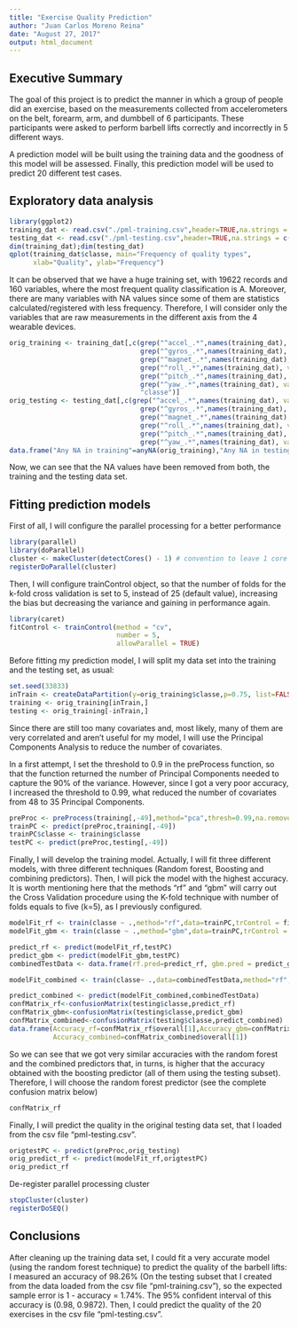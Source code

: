 ```yaml
---
title: "Exercise Quality Prediction"
author: "Juan Carlos Moreno Reina"
date: "August 27, 2017"
output: html_document
---
```


## Executive Summary
The goal of this project is to predict the manner in which a group of people 
did an exercise, based on the measurements collected from accelerometers on the belt, 
forearm, arm, and dumbbell of 6 participants. These participants were asked to 
perform barbell lifts correctly and incorrectly in 5 different ways. 

A prediction model will be built using the training data and the goodness of this 
model will be assessed. Finally, this prediction model will be used to predict 20 
different test cases. 

## Exploratory data analysis

```r
library(ggplot2)
training_dat <- read.csv("./pml-training.csv",header=TRUE,na.strings = c("","NA","#DIV/0!"))
testing_dat <- read.csv("./pml-testing.csv",header=TRUE,na.strings = c("","NA","#DIV/0!"))
dim(training_dat);dim(testing_dat)
qplot(training_dat$classe, main="Frequency of quality types", 
      xlab="Quality", ylab="Frequency")
```

It can be observed that we have a huge training set, with 19622 records and 160
variables, where the most frequent quality classification is A. Moreover, there 
are many variables with NA values since some of them are
statistics calculated/registered with less frequency. Therefore, I will consider
only the variables that are raw measurements in the different axis from the 4 
wearable devices.

```r
orig_training <- training_dat[,c(grep("^accel_.*",names(training_dat), value=T),
                                 grep("^gyros_.*",names(training_dat), value=T),
                                 grep("^magnet_.*",names(training_dat), value=T),
                                 grep("^roll_.*",names(training_dat), value=T),
                                 grep("^pitch_.*",names(training_dat), value=T),
                                 grep("^yaw_.*",names(training_dat), value=T),
                                 "classe")]
orig_testing <- testing_dat[,c(grep("^accel_.*",names(training_dat), value=T),
                                 grep("^gyros_.*",names(training_dat), value=T),
                                 grep("^magnet_.*",names(training_dat), value=T),
                                 grep("^roll_.*",names(training_dat), value=T),
                                 grep("^pitch_.*",names(training_dat), value=T),
                                 grep("^yaw_.*",names(training_dat), value=T))]
data.frame("Any NA in training"=anyNA(orig_training),"Any NA in testing"=anyNA(orig_testing))

```

Now, we can see that the NA values have been removed from both, the training and 
the testing data set.

## Fitting prediction models
First of all, I will configure the parallel processing for a better performance

```r
library(parallel)
library(doParallel)
cluster <- makeCluster(detectCores() - 1) # convention to leave 1 core for OS
registerDoParallel(cluster)
```

Then, I will configure trainControl object, so that the number of folds for the
k-fold cross validation is set to 5, instead of 25 (default value), increasing the
bias but decreasing the variance and gaining in performance again.

```r
library(caret)
fitControl <- trainControl(method = "cv",
                           number = 5,
                           allowParallel = TRUE)
```

Before fitting my prediction model, I will split my data set into the training
and the testing set, as usual:

```r
set.seed(33833)
inTrain <- createDataPartition(y=orig_training$classe,p=0.75, list=FALSE)
training <- orig_training[inTrain,]
testing <- orig_training[-inTrain,]
```

Since there are still too many covariates and, most likely, many of them are very 
correlated and aren't useful for my model, I will use the Principal Components 
Analysis to reduce the number of covariates.

In a first attempt, I set the threshold to 0.9 in the preProcess function, so that
the function returned the number of Principal Components needed to capture the
90% of the variance. However, since I got a very poor accuracy, I increased the
threshold to 0.99, what reduced the number of covariates from 48 to 35 Principal
Components.

```r
preProc <- preProcess(training[,-49],method="pca",thresh=0.99,na.remove = TRUE)
trainPC <- predict(preProc,training[,-49])
trainPC$classe <- training$classe
testPC <- predict(preProc,testing[,-49])
```

Finally, I will develop the training model. Actually, I will fit three different
models, with three different techniques (Random forest, Boosting and combining
predictors). Then, I will pick the model with the highest accuracy. It is worth
mentioning here that the methods "rf" and "gbm" will carry out the Cross Validation
procedure using the K-fold technique with number of folds equals to five (k=5), as
I previously configured.

```r
modelFit_rf <- train(classe ~ .,method="rf",data=trainPC,trControl = fitControl)
modelFit_gbm <- train(classe ~ .,method="gbm",data=trainPC,trControl = fitControl,verbose=F)
```

```r
predict_rf <- predict(modelFit_rf,testPC)
predict_gbm <- predict(modelFit_gbm,testPC)
combinedTestData <- data.frame(rf.pred=predict_rf, gbm.pred = predict_gbm, classe=testing$classe)
```
```r
modelFit_combined <- train(classe~ .,data=combinedTestData,method="rf",prox=TRUE,trControl = fitControl)

``` 

```r
predict_combined <- predict(modelFit_combined,combinedTestData)
confMatrix_rf<-confusionMatrix(testing$classe,predict_rf)
confMatrix_gbm<-confusionMatrix(testing$classe,predict_gbm)
confMatrix_combined<-confusionMatrix(testing$classe,predict_combined)
data.frame(Accuracy_rf=confMatrix_rf$overall[1],Accuracy_gbm=confMatrix_gbm$overall[1],
           Accuracy_combined=confMatrix_combined$overall[1])

```

So we can see that we got very similar accuracies with the random forest and the 
combined predictors that, in turns, is higher that the accuracy obtained with the
boosting predictor (all of them using the testing subset). Therefore, I will choose 
the random forest predictor (see the complete confusion matrix below) 

```r
confMatrix_rf
```

Finally, I will predict the quality in the original testing data set, that I loaded 
from the csv file "pml-testing.csv".
```r
origtestPC <- predict(preProc,orig_testing)
orig_predict_rf <- predict(modelFit_rf,origtestPC)
orig_predict_rf
```

De-register parallel processing cluster
```r
stopCluster(cluster)
registerDoSEQ()
```

## Conclusions
After cleaning up the training data set, I could fit a very accurate model (using
the random forest technique) to predict the quality of the barbell lifts: 
I measured an accuracy of 98.26% (On the testing subset that I created from the
data loaded from the csv file "pml-training.csv"), so the expected sample error is
1 - accuracy = 1.74%. The 95% confident interval of this accuracy is (0.98, 0.9872). 
Then, I could predict the quality of the 20 exercises in the csv file "pml-testing.csv".
